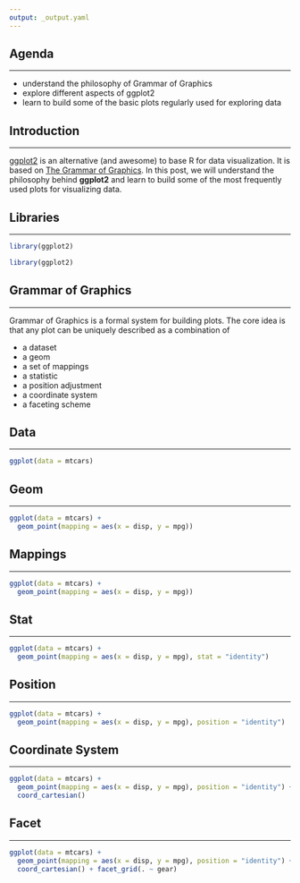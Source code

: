 ```yaml
---
output: _output.yaml
---
```


## {data-background="gg_intro.png"}

## Agenda

<hr>

- understand the philosophy of Grammar of Graphics
- explore different aspects of ggplot2
- learn to build some of the basic plots regularly used for exploring data


## Introduction

<hr>

[ggplot2](http://ggplot2.tidyverse.org/index.html) is an alternative (and awesome) to base R for data visualization. It is based on
[The Grammar of Graphics](http://www.springer.com/in/book/9780387245447). In this post, we will understand the philosophy behind **ggplot2** and learn to build some of the most frequently used plots for visualizing data.


## Libraries

<hr>

```r
library(ggplot2)
```

```r
library(ggplot2)
```

## Grammar of Graphics

<hr>

Grammar of Graphics is a formal system for building plots. The core idea is that any plot can be uniquely described as a combination of

- a dataset
- a geom
- a set of mappings
- a statistic
- a position adjustment
- a coordinate system
- a faceting scheme

## Data

<hr>

```r
ggplot(data = mtcars)
```

## Geom

<hr>

```r
ggplot(data = mtcars) +
  geom_point(mapping = aes(x = disp, y = mpg))
```

## Mappings

<hr>

```r
ggplot(data = mtcars) +
  geom_point(mapping = aes(x = disp, y = mpg))
```

## Stat

<hr>

```r
ggplot(data = mtcars) +
  geom_point(mapping = aes(x = disp, y = mpg), stat = "identity")
```

## Position

<hr>

```r
ggplot(data = mtcars) +
  geom_point(mapping = aes(x = disp, y = mpg), position = "identity")
```

## Coordinate System

<hr>

```r
ggplot(data = mtcars) +
  geom_point(mapping = aes(x = disp, y = mpg), position = "identity") +
  coord_cartesian()
```

## Facet

<hr>

```r
ggplot(data = mtcars) +
  geom_point(mapping = aes(x = disp, y = mpg), position = "identity") +
  coord_cartesian() + facet_grid(. ~ gear)
```

## {data-background="thankyou.png"}

<!-- To do: -->
<!--   - add intro slide -->
<!--   - complete content -->
